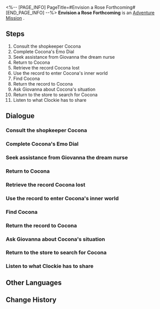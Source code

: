 <%-- [PAGE_INFO]
PageTitle=#Envision a Rose Forthcoming#
[END_PAGE_INFO] --%>
{{Stub|Dialogue, characters, and location(s)}}
{{Mission Infobox
|id            = 2030101
|title         = 
|image         = Mission Envision a Rose Forthcoming.png
|type          = Adventure
|event_name    = 
|chapter       = 
|requirements  = [[Trailblaze Mission]] ''[[Whodunit]]'' completed
|summary       = Compared to Penacony's dreams, Cocona's dreams are as delicate as a drop in the vast ocean.<br />Nevertheless, you witnessed the rose that exists in the realm of imagination, blooming in Cocona's dreams. Though ephemeral and transient, it is vibrant and fragrant.
|characters    = <!--characters that appear in this mission-->
|startLocation = <!--location as it intially appears on the mission screen-->
|world         = <!--i.e. Penacony-->
|area          = <!--i.e. A Child's Dream-->
|prev          = 
|next          = 
|exp           = 350
|credits       = 60000
|stellarJade   = 
|other         = {{Card List|Traveler's Guide*5;Refined Aether*5;Lost Crystal*5;Clock Credits*360|delim=;}}
}}
'''Envision a Rose Forthcoming''' is an [[Adventure Mission]]<!--in [world]-->.

==Steps==
# Consult the shopkeeper Cocona
# Complete Cocona's Emo Dial
# Seek assistance from Giovanna the dream nurse
# Return to Cocona
# Retrieve the record Cocona lost
# Use the record to enter Cocona's inner world
# Find Cocona
# Return the record to Cocona
# Ask Giovanna about Cocona's situation
# Return to the store to search for Cocona
# Listen to what Clockie has to share

<!--
==Gameplay Notes==

--><!--
==Trial Character==

-->
==Dialogue==
{{Stub Dialogue}}
===Consult the shopkeeper Cocona===
{{Mission Description|type=adventure|location=<!--to be added-->|You have received a promotional message from a luxury store. Ask the shopkeeper Cocona to get more information on the deals.}}
{{Dialogue Start}}
:{{tx}}
{{Dialogue End}}

===Complete Cocona's Emo Dial===
{{Mission Description|type=adventure|location=<!--to be added-->|update|The shopkeeper Cocona appears to be lacking a crucial mood. Try to restore it to its completion together with Clockie.}}
{{Dialogue Start}}
:{{tx}}
{{Dialogue End}}

===Seek assistance from Giovanna the dream nurse===
{{Mission Description|type=adventure|location=<!--to be added-->|update|Cocona seems to have fallen into an abnormal mental state after she regained the mood of sorrow. Giovanna, the dream nurse at the hotel in reality, should be able to provide aid.}}
{{Dialogue Start}}
:{{tx}}
{{Dialogue End}}

===Return to Cocona===
{{Mission Description|type=adventure|location=<!--to be added-->|update|Bring the special drink from Giovanna back to Cocona and try to get her to drink it.}}
{{Dialogue Start}}
:{{tx}}
{{Dialogue End}}

===Retrieve the record Cocona lost===
{{Mission Description|type=adventure|location=<!--to be added-->|update|Cocona left a record at the hotel in the Dreamscape, and you promised to retrieve it for her.}}
{{Dialogue Start}}
:{{tx}}
{{Dialogue End}}

===Use the record to enter Cocona's inner world===
{{Mission Description|type=adventure|location=<!--to be added-->|update|This record seems to hold special significance for Cocona. Perhaps you can use it to enter her Synesthesia Dreamscape.}}
{{Dialogue Start}}
:{{tx}}
{{Dialogue End}}

===Find Cocona===
{{Mission Description|type=adventure|location=<!--to be added-->|update|You have pulled Cocona back from the precipice of danger. Go check on her.}}
{{Dialogue Start}}
:{{tx}}
{{Dialogue End}}

===Return the record to Cocona===
{{Mission Description|type=adventure|location=<!--to be added-->|update|You have retrieved a worn record. You can now take it back to Cocona.}}
{{Dialogue Start}}
:{{tx}}
{{Dialogue End}}

===Ask Giovanna about Cocona's situation===
{{Mission Description|type=adventure|location=<!--to be added-->|update|You have returned from Cocona's inner world, only to find that she is nowhere to be found. Giovanna the dream nurse may know something.}}
{{Dialogue Start}}
:{{tx}}
{{Dialogue End}}

===Return to the store to search for Cocona===
{{Mission Description|type=adventure|location=<!--to be added-->|update|Giovanna's ambiguous statement has left you perplexed. Return to the store and take another look.}}
{{Dialogue Start}}
:{{tx}}
{{Dialogue End}}

===Listen to what Clockie has to share===
{{Mission Description|type=adventure|location=<!--to be added-->|update|Clockie seems to have realized the abnormalities in Cocona &mdash; Talk to him, and see what he has observed.}}
{{Dialogue Start}}
:{{tx}}
{{Dialogue End}}

==Other Languages==
{{Other Languages
|en   = Envision a Rose Forthcoming
|zhs  = 想象一朵未来的玫瑰
|zht  = 想像一朵未來的玫瑰
|ja   = 未来のバラを想像して
|ko   = 미래의 장미를 상상하며
|es   = Imagina una rosa floreciendo
|fr   = Vision d'une rose en éclosion
|ru   = Представьте грядущую розу
|th   = จินตนาการถึงกุหลาบแห่งอนาคต
|vi   = Tưởng Tượng Một Đóa Hồng Tương Lai
|de   = Fantasie einer Rose aus der Zukunft
|id   = Membayangkan Mawar Masa Depan
|pt   = Visão de uma Rosa Vindoura
}}

==Change History==
{{Change History|2.0}}
